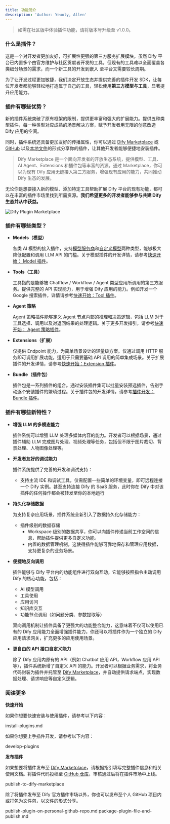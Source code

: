 ```yaml
---
title: 功能简介
description: 'Author: Yeuoly, Allen'
---
```


> 如需在社区版中体验插件功能，请将版本号升级至 v1.0.0。

### 什么是插件？

这是一个对开发者更加友好，可扩展性更强的第三方服务扩展模块。虽然 Dify 平台已内置多个由官方维护与社区贡献者开发的工具，但现有的工具难以全面覆盖各类细分场景的需求，而一个新工具的开发到嵌入 至平台又需要较长周期。

为了让开发过程更加敏捷，我们决定开放生态并提供完善的插件开发 SDK，让每位开发者都能够轻松地打造属于自己的工具，轻松使用**第三方模型与工具**，显著提升应用能力。

### 插件有哪些优势？

新的插件系统突破了原有框架的限制，提供更丰富和强大的扩展能力。提供五种类型插件，每一种类型对应成熟的场景解决方案，赋予开发者用无限的创意改造 Dify 应用的空间。

同时，插件系统还具备更加友好的传播属性，你可以通过 [Dify Marketplace](https://marketplace.dify.ai/) 或 [GitHub](publish-plugins/publish-plugin-on-personal-github-repo.md) 以及[本地文件](publish-plugins/package-and-publish-plugin-file.md)的形式分享你的插件，让其他开发者能够便捷地安装插件。

> Dify Marketplace 是一个面向开发者的开放生态系统，提供模型、工具、AI Agent、Extensions 和插件包等丰富的资源。通过 Marketplace，你可以为现有 Dify 应用无缝接入第三方服务，增强现有应用的能力，共同推动 Dify 生态的发展。

无论你是想要接入新的模型、添加特定工具帮助扩展 Dify 平台的现有功能，都可以在丰富的插件市场里找到所需资源。**我们希望更多的开发者能够参与共建 Dify 生态并从中获益。**

![Dify Plugin Marketplace](https://assets-docs.dify.ai/2025/01/83f9566063db7ae4886f6a139f3f81ff.png)

### 插件有哪些类型？

*   **Models（模型）**

    各类 AI 模型的接入插件，支持[模型服务商](quick-start/develop-plugins/model-plugin/integrate-the-predefined-model.md)和[自定义模型](quick-start/develop-plugins/model-plugin/customizable-model.md)两种类型，能够极大降低配置和调用 LLM API 的门槛。关于模型插件的开发详情，请参考[快速开始： Model 插件](quick-start/develop-plugins/model-plugin/)。
*   **Tools（工具）**

    工具指的是能够被 Chatflow / Workflow / Agent 类型应用所调用的第三方服务。提供完整的 API 实现能力，用于增强 Dify 应用的能力。例如开发一个 Google 搜索插件，详情请参考[快速开始：Tool 插件](quick-start/develop-plugins/tool-type-plugin.md)。
*   **Agent 策略**

    Agent 策略插件能够定义 [Agent 节点](../guides/workflow/node/agent.md)内部的推理和决策逻辑，包括 LLM 对于工具选择、调用以及对返回结果的处理逻辑。关于更多开发指引，请参考[快速开始： Agent 策略插件](quick-start/develop-plugins/agent-strategy-plugin.md)。
*   **Extensions（扩展）**

    仅提供 Endpoint 能力，为简单场景设计的轻量级方案。仅通过调用 HTTP 服务即可调用扩展功能，适用于只需要基础 API 调用的简单集成场景。关于扩展插件的开发详情，请参考[快速开始：Extension 插件](quick-start/develop-plugins/extension-plugin.md)。
*   **Bundle（插件包）**

    插件包是一系列插件的组合。通过安装插件集可以批量安装预选插件，告别手动逐个安装插件的繁琐过程。关于插件包的开发详情，请参考[插件开发：Bundle 插件](quick-start/develop-plugins/bundle.md)。

### 插件有哪些新特性？

*   **增强 LLM 的多模态能力**

    插件系统可以增强 LLM 处理多媒体内容的能力。开发者可以根据场景，通过插件辅助 LLM 完成图片处理、视频处理等任务，包括但不限于图片裁切、背景处理、人物图像处理等。
*   **开发者友好的调试能力**

    插件系统提供了完善的开发和调试支持：

    * 支持主流 IDE 和调试工具，仅需配置一些简单的环境变量，即可远程连接一个 Dify 实例。甚至支持连接 Dify 的 SaaS 服务，此时你在 Dify 中对该插件的任何操作都会被转发至你的本地运行
*   **持久化存储数据**

    为支持复杂应用场景，插件系统全新引入了数据持久化存储能力：

    * 插件级别的数据存储
      * Workspace 级别的数据共享，你可以向插件传递当前工作空间的信息，帮助插件提供更多自定义功能。
      * 内置的数据管理机制，这使得插件能够可靠地保存和管理应用数据，支持更复杂的业务场景。
*   **便捷地反向调用**

    插件能够与 Dify 平台内的功能组件进行双向互动，它能够按照指令主动调用 Dify 的核心功能，包括：

    * AI 模型调用
    * 工具使用
    * 应用访问
    * 知识库交互
    * 功能节点调用（如问题分类、参数提取等）

    双向调用机制让插件具备了更强大的功能整合能力，这意味着不仅可以使用已有的 Dify 应用能力全面增强插件能力，你还可以将插件作为一个独立的 Dify 应用请求网关，扩充更多的应用使用场景。
*   **更自由的 API 接口自定义能力**

    除了 Dify 应用内原有的 API（例如 Chatbot 应用 API，Workflow 应用 API 等），插件系统新增了自定义 API 的能力。开发者可以根据业务需求，将业务代码封装为插件并托管至 [Dify Marketplace](https://marketplace.dify.ai/)，并自动提供请求端点，实现数据处理、请求响应等自定义逻辑。

### 阅读更多

**快速开始**

如果你想要快速安装与使用插件，请参考以下内容：

<Card title="install-plugins.md" icon="link" href="quick-start/install-plugins.md">
  install-plugins.md
</Card>

如果你想要上手插件开发，请参考以下内容：

<Card title="develop-plugins" icon="link" href="quick-start/develop-plugins/">
  develop-plugins
</Card>

**发布插件**

如果想要将插件发布至 [Dify Marketplace](https://marketplace.dify.ai/)，请根据指引填写完整插件信息和相关使用文档。将插件代码投稿至 [GitHub 仓库](https://github.com/langgenius/dify-plugins)，审核通过后将在插件市场中上线。

<Card title="publish-to-dify-marketplace" icon="link" href="publish-plugins/publish-to-dify-marketplace/">
  publish-to-dify-marketplace
</Card>

除了将插件发布至 Dify 官方插件市场以外，你也可以发布至个人 GitHub 项目内或打包为文件包，以文件的形式分享。

<Card title="publish-plugin-on-personal-github-repo.md" icon="link" href="publish-plugins/publish-plugin-on-personal-github-repo.md">
  publish-plugin-on-personal-github-repo.md
</Card>

<Card title="package-plugin-file-and-publish.md" icon="link" href="publish-plugins/package-plugin-file-and-publish.md">
  package-plugin-file-and-publish.md
</Card>
